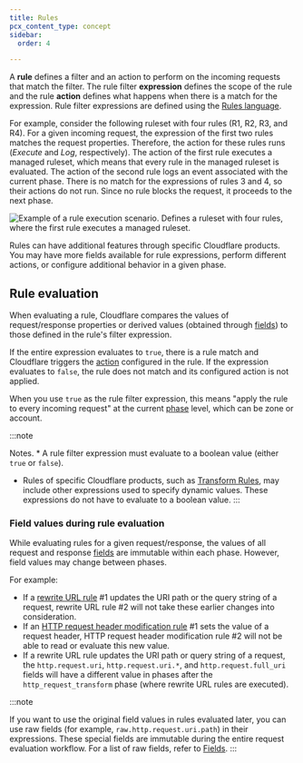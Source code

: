 ```yaml
---
title: Rules
pcx_content_type: concept
sidebar:
  order: 4

---
```



A **rule** defines a filter and an action to perform on the incoming requests that match the filter. The rule filter **expression** defines the scope of the rule and the rule **action** defines what happens when there is a match for the expression. Rule filter expressions are defined using the [Rules language](/ruleset-engine/rules-language/).

For example, consider the following ruleset with four rules (R1, R2, R3, and R4). For a given incoming request, the expression of the first two rules matches the request properties. Therefore, the action for these rules runs (*Execute* and *Log*, respectively). The action of the first rule executes a managed ruleset, which means that every rule in the managed ruleset is evaluated. The action of the second rule logs an event associated with the current phase. There is no match for the expressions of rules 3 and 4, so their actions do not run. Since no rule blocks the request, it proceeds to the next phase.

![Example of a rule execution scenario. Defines a ruleset with four rules, where the first rule executes a managed ruleset.](~/assets/images/ruleset-engine/rulesets-rules-example.png)

Rules can have additional features through specific Cloudflare products. You may have more fields available for rule expressions, perform different actions, or configure additional behavior in a given phase.

## Rule evaluation

When evaluating a rule, Cloudflare compares the values of request/response properties or derived values (obtained through [fields](/ruleset-engine/rules-language/fields/)) to those defined in the rule's filter expression.

If the entire expression evaluates to `true`, there is a rule match and Cloudflare triggers the [action](/ruleset-engine/rules-language/actions/) configured in the rule. If the expression evaluates to `false`, the rule does not match and its configured action is not applied.

<Render file="rule-terminating-actions" />

When you use `true` as the rule filter expression, this means "apply the rule to every incoming request" at the current [phase](/ruleset-engine/about/phases/) level, which can be zone or account.

:::note

Notes. * A rule filter expression must evaluate to a boolean value (either `true` or `false`).
* Rules of specific Cloudflare products, such as [Transform Rules](/rules/transform/), may include other expressions used to specify dynamic values. These expressions do not have to evaluate to a boolean value. 
  :::

### Field values during rule evaluation

While evaluating rules for a given request/response, the values of all request and response [fields](/ruleset-engine/rules-language/fields/) are immutable within each phase. However, field values may change between phases.

For example:

* If a [rewrite URL rule](/rules/transform/url-rewrite/) #1 updates the URI path or the query string of a request, rewrite URL rule #2 will not take these earlier changes into consideration.
* If an [HTTP request header modification rule](/rules/transform/request-header-modification/) #1 sets the value of a request header, HTTP request header modification rule #2 will not be able to read or evaluate this new value.
* If a rewrite URL rule updates the URI path or query string of a request, the `http.request.uri`, `http.request.uri.*`, and `http.request.full_uri` fields will have a different value in phases after the `http_request_transform` phase (where rewrite URL rules are executed).

:::note

If you want to use the original field values in rules evaluated later, you can use raw fields (for example, `raw.http.request.uri.path`) in their expressions. These special fields are immutable during the entire request evaluation workflow. For a list of raw fields, refer to [Fields](/ruleset-engine/rules-language/fields/). 
:::
